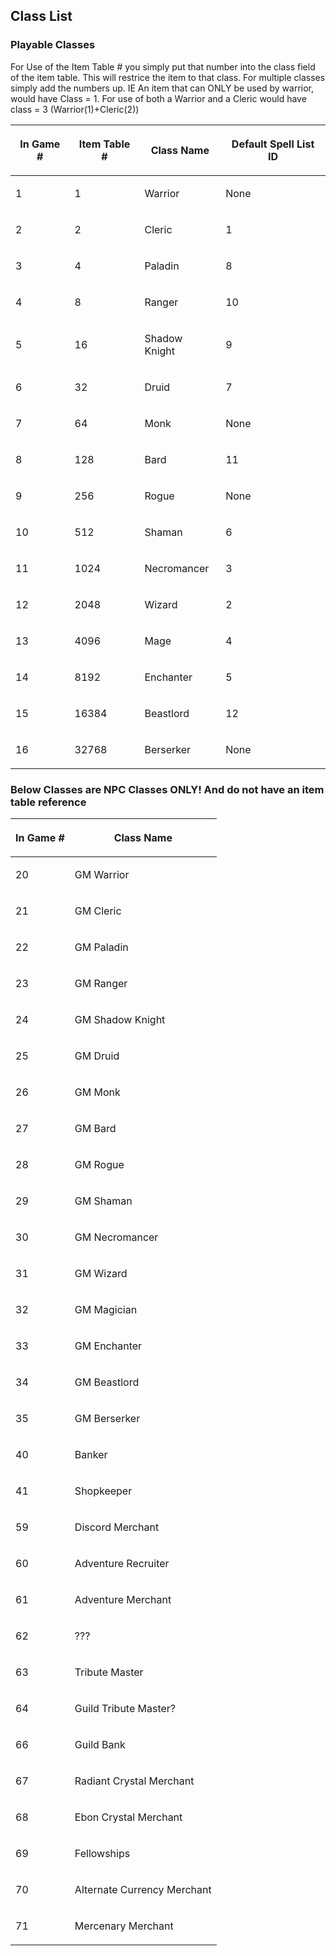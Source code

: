 ==Class List==

===Playable Classes===

For Use of the Item Table # you simply put that number into the class field of the item table. This will restrice the item to that class.
For multiple classes simply add the numbers up. IE An item that can ONLY be used by warrior, would have Class = 1. For use of both a Warrior and a Cleric would have class = 3 (Warrior(1)+Cleric(2))

{|
!In Game #
!Item Table #
!Class Name
!Default Spell List ID
|-
|1
|1
|Warrior
|None
|-
|2
|2
|Cleric
|1
|-
|3
|4
|Paladin
|8
|-
|4
|8
|Ranger
|10
|-
|5
|16
|Shadow Knight
|9
|-
|6
|32
|Druid
|7
|-
|7
|64
|Monk
|None
|-
|8
|128
|Bard
|11
|-
|9
|256
|Rogue
|None
|-
|10
|512
|Shaman
|6
|-
|11
|1024
|Necromancer
|3
|-
|12
|2048
|Wizard
|2
|-
|13
|4096
|Mage
|4
|-
|14
|8192
|Enchanter
|5
|-
|15
|16384
|Beastlord
|12
|-
|16
|32768
|Berserker
|None
|}

===Below Classes are NPC Classes ONLY! And do not have an item table reference===
{|
!In Game #
!Class Name
|-
|20
|GM Warrior
|-
|21
|GM Cleric
|-
|22
|GM Paladin
|-
|23
|GM Ranger
|-
|24
|GM Shadow Knight
|-
|25
|GM Druid
|-
|26
|GM Monk
|-
|27
|GM Bard
|-
|28
|GM Rogue
|-
|29
|GM Shaman
|-
|30
|GM Necromancer
|-
|31
|GM Wizard
|-
|32
|GM Magician
|-
|33
|GM Enchanter
|-
|34
|GM Beastlord
|-
|35
|GM Berserker
|-
|40
|Banker
|-
|41
|Shopkeeper
|-
|59
|Discord Merchant
|-
|60
|Adventure Recruiter
|-
|61
|Adventure Merchant
|-
|62
|???
|-
|63
|Tribute Master
|-
|64
|Guild Tribute Master?
|-
|66
|Guild Bank
|-
|67
|Radiant Crystal Merchant
|-
|68
|Ebon Crystal Merchant
|-
|69
|Fellowships
|-
|70
|Alternate Currency Merchant
|-
|71
|Mercenary Merchant
|}